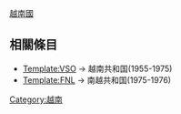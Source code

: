 {{Flagicon|VSO}} [[越南國]]<noinclude>
[[Category:越南]]

== 相關條目 ==
*[[Template:VSO]] → 越南共和国(1955-1975)
*[[Template:FNL]] → 南越共和国(1975-1976)
</noinclude>